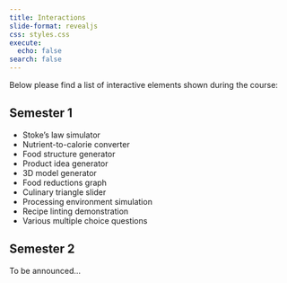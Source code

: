 ```yaml
---
title: Interactions 
slide-format: revealjs
css: styles.css
execute:
  echo: false
search: false
---
```


Below please find a list of interactive elements shown during the course:

## Semester 1

- Stoke's law simulator
- Nutrient-to-calorie converter
- Food structure generator
- Product idea generator
- 3D model generator
- Food reductions graph
- Culinary triangle slider
- Processing environment simulation
- Recipe linting demonstration
- Various multiple choice questions

## Semester 2

To be announced...
